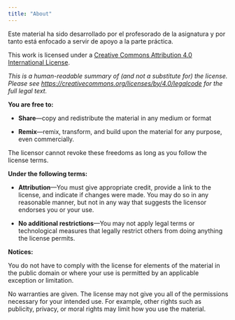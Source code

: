 ```yaml
---
title: "About"
---
```


Este material ha sido desarrollado por el profesorado de la asignatura y por tanto está enfocado a servir de apoyo a la parte práctica.

This work is licensed under a [Creative Commons Attribution 4.0 International License](http://creativecommons.org/licenses/by/4.0/).

*This is a human-readable summary of (and not a substitute for) the license. Please see <https://creativecommons.org/licenses/by/4.0/legalcode> for the full legal text.*

**You are free to:**

-   **Share**---copy and redistribute the material in any medium or format

-   **Remix**---remix, transform, and build upon the material for any purpose, even commercially.

The licensor cannot revoke these freedoms as long as you follow the license terms.

**Under the following terms:**

-   **Attribution**---You must give appropriate credit, provide a link to the license, and indicate if changes were made.
    You may do so in any reasonable manner, but not in any way that suggests the licensor endorses you or your use.

-   **No additional restrictions**---You may not apply legal terms or technological measures that legally restrict others from doing anything the license permits.

**Notices:**

You do not have to comply with the license for elements of the material in the public domain or where your use is permitted by an applicable exception or limitation.

No warranties are given.
The license may not give you all of the permissions necessary for your intended use.
For example, other rights such as publicity, privacy, or moral rights may limit how you use the material.
